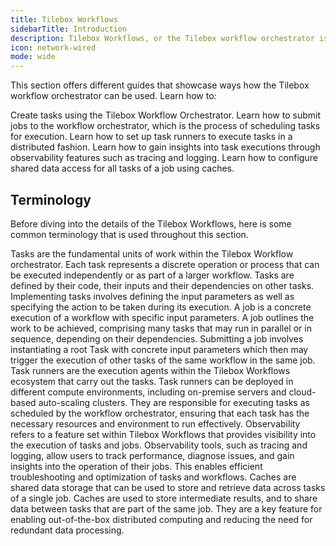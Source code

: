 ```yaml
---
title: Tilebox Workflows
sidebarTitle: Introduction
description: Tilebox Workflows, or the Tilebox workflow orchestrator is a parallel processing engine that allows an intuitive creation of dynamic tasks that can be parallelized out of the box and executed across compute environments or on-premise as well as in auto-scaling clusters in public clouds.
icon: network-wired
mode: wide
---
```


This section offers different guides that showcase ways how the Tilebox workflow orchestrator can be used.
Learn how to:

<CardGroup cols={2}>
    <Card title="Create Tasks" icon="laptop-code" href="/workflows/tasks" horizontal>
        Create tasks using the Tilebox Workflow Orchestrator.
    </Card>
    <Card title="Submit Jobs" icon="network-wired" href="/workflows/jobs" horizontal>
        Learn how to submit jobs to the workflow orchestrator, which is the process of scheduling tasks for execution.
    </Card>
    <Card title="Set up Task Runners" icon="circle-nodes" href="/workflows/task-runners" horizontal>
        Learn how to set up task runners to execute tasks in a distributed fashion.
    </Card>
    <Card title="Gain insights through observability" icon="eye" href="/workflows/observability" horizontal>
        Learn how to gain insights into task executions through observability features such as tracing and logging.
    </Card>
    <Card title="Configure shared data access" icon="down-left-and-up-right-to-center" href="/workflows/caches" horizontal>
        Learn how to configure shared data access for all tasks of a job using caches.
    </Card>
</CardGroup>

## Terminology

Before diving into the details of the Tilebox Workflows, here is some common terminology that is used throughout this section.

<AccordionGroup>
    <Accordion title="Tasks">
        Tasks are the fundamental units of work within the Tilebox Workflow orchestrator. Each task represents a discrete operation or process that can
        be executed independently or as part of a larger workflow. Tasks are defined by their code, their inputs and their dependencies on other
        tasks. Implementing tasks involves defining the input parameters as well as specifying the action to be taken during its execution.
    </Accordion>
    <Accordion title="Jobs">
        A job is a concrete execution of a workflow with specific input parameters. A job outlines the work to be
        achieved, comprising many tasks that may run in parallel or in sequence, depending on their dependencies.
        Submitting a job involves instantiating a root Task with concrete input parameters which then may trigger the execution of
        other tasks of the same workflow in the same job.
    </Accordion>
    <Accordion title="Task Runners">
        Task runners are the execution agents within the Tilebox Workflows ecosystem that carry out the tasks. Task runners can be deployed
        in different compute environments, including on-premise servers and cloud-based auto-scaling clusters. They are responsible for executing
        tasks as scheduled by the workflow orchestrator, ensuring that each task has the necessary resources and environment to run effectively.
    </Accordion>
    <Accordion title="Observability">
        Observability refers to a feature set within Tilebox Workflows that provides visibility into the execution of tasks and jobs.
        Observability tools, such as tracing and logging, allow users to track performance, diagnose issues, and gain insights into
        the operation of their jobs. This enables efficient troubleshooting and optimization of tasks and workflows.
    </Accordion>
    <Accordion title="Caches">
        Caches are shared data storage that can be used to store and retrieve data across tasks of a single job. Caches are used to store
        intermediate results, and to share data between tasks that are part of the same job. They are a key feature for enabling
        out-of-the-box distributed computing and reducing the need for redundant data processing.
    </Accordion>
</AccordionGroup>
